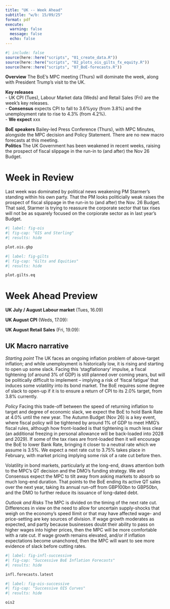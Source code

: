 ```yaml
---
title: "UK -- Week Ahead"
subtitle: "w/b: 15/09/25"
format: pdf
execute:
  warning: false
  message: false
  echo: false
---
```


```r
#| include: false
source(here::here("scripts", "01_create_data.R"))
source(here::here("scripts", "02_plots_ois_gilts_fx_equity.R"))
source(here::here("scripts", "07_BoE-forecasts.R"))

```

**Overview** The BoE's MPC meeting (Thurs) will dominate the week, along with President Trump's visit to the UK. 

**Key releases**  
- UK CPI (Tues), Labour Market data (Weds) and Retail Sales (Fri) are the week's key releases.   
- **Consensus** expects CPI to fall to 3.6%yoy (from 3.8%) and the unemployment rate to rise to 4.3% (from 4.2%).  
- **We expect** xxx   

**BoE speakers** Bailey-led Press Conference (Thurs), with MPC Minutes, alongside the MPC decision and Policy Statement. There are no new macro forecasts at this meeting.  
**Politics** The UK Government has been weakened in recent weeks, raising the prospect of fiscal slippage in the run-in to (and after) the Nov 26 Budget.    


# Week in Review

Last week was dominated by political news weakening PM Starmer's standing within his own party. That the PM looks politicially weak raises the prospect of fiscal slippage in the run-in to (and after) the Nov. 26 Budget. That said, Starmer is trying to reassure the corporate sector that tax rises will not be as squarely focused on the corpiorate sector as in last year's Budget.

```r
#| label: fig-ois
#| fig-cap: "OIS and Sterling"
#| results: hide

plot.ois.gbp
```



```r
#| label: fig-gilts
#| fig-cap: "Gilts and Equities"
#| results: hide

plot.gilts.eq
```


\newpage

# Week Ahead Preview

**UK July / August Labour market** (Tues, 16.09) 

**UK August CPI** (Weds, 17.09): 

**UK August Retail Sales** (Fri, 19.09):


## UK Macro narrative  
_Starting point_ The UK faces an ongoing inflation problem of above-target inflation; and while unemployment is historically low, it is rising and starting to open up some slack. Facing this 'stagflationary' impulse, a fiscal tightening (of around 3% of GDP) is still planned over coming years, but will be politically difficult to implement -- implying a risk of 'fiscal fatigue' that induces some volatility into its bond market. The BoE requires some degree of slack to open-up if it is to ensure a return of CPI to its 2.0% target, from 3.8% currently. 

_Policy_ Facing this trade-off between the speed of returning inflation to target and degree of economic slack, we expect the BoE to hold Bank Rate at 4.0% until the new year. The Autumn Budget (Nov 26) is a key event, where fiscal policy will be tightened by around 1% of GDP to meet HMG's fiscal rules, although how front-loaded is that tightening is much less clear (an additional freezing in personal allowance will be back-loaded into 2028 and 2029). If some of the tax rises are front-loaded then it will encourage the BoE to lower Bank Rate, bringing it closer to a neutral rate which we assume is 3.5%. We expect a next rate cut to 3.75% takes place in February, with market pricing implying some risk of a rate cut before then. 

Volatility in bond markets, particularly at the long-end, draws attention both to the MPC's QT decision and the DMO's funding strategy. We and Consensus expect the MPC to tilt away from asking markets to absorb so much long-end duration. That points to the BoE ending its active QT sales over the next year, taking its annual run-off from GBP100bn to GBP50bn, and the DMO to further reduce its issuance of long-dated debt.

_Outlook and Risks_ The MPC is divided on the timing of the next rate cut. Differences in view on the need to allow for uncertain supply-shocks that weigh on the economy's speed llimit or that may have affected wage- and price-setting are key sources of division. If wage growth moderates as expected, and partly because businesses doubt their ability to pass on higher wages into higher prices, then the MPC will be more comfortable with a rate cut. If wage growth remains elevated, and/or if inflation expectations become unanchored, then the MPC will want to see more evidence of slack before cutting rates.



```r
#| label: fig-infl-successive
#| fig-cap: "Successive BoE Inflation Forecasts"
#| results: hide

infl.forecasts.latest
```


```r
#| label: fig-ois-successive
#| fig-cap: "Successive OIS Curves"
#| results: hide

ois2
```

